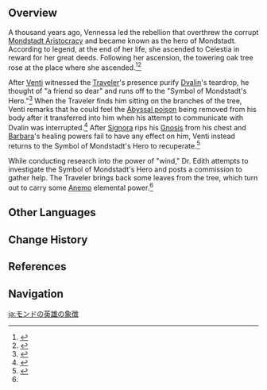 {{Location Infobox
|image        = Symbol of Mondstadt's Hero.png
|type         = Point of Interest
|region       = Mondstadt
|area         = Galesong Hill
|subarea      = Windrise
}}
{{Location Intro|The '''Symbol of Mondstadt's Hero'''|description=<p>It is the massive oak tree at [[Windrise]]. It is believed to have grown after [[Vennessa]] ascended to [[Celestia]] around a thousand years ago.</p>}}

==Overview==
A thousand years ago, Vennessa led the rebellion that overthrew the corrupt [[Mondstadt Aristocracy]] and became known as the hero of Mondstadt. According to legend, at the end of her life, she ascended to Celestia in reward for her great deeds. Following her ascension, the towering oak tree rose at the place where she ascended.<ref>{{Ref/NPC|Dr. Edith}}</ref><ref name="Leaves Wind">{{Ref/Quest|Leaves on the Wind}}</ref>

After [[Venti]] witnessed the [[Traveler]]'s presence purify [[Dvalin]]'s teardrop, he thought of "a friend so dear" and runs off to the "Symbol of Mondstadt's Hero."<ref>{{Ref/Quest|That Green Fellow}}</ref> When the Traveler finds him sitting on the branches of the tree, Venti remarks that he could feel the [[Abyssal Corruption|Abyssal poison]] being removed from his body after it transferred into him when his attempt to communicate with Dvalin was interrupted.<ref>{{Ref/Quest|Let the Wind Lead (Quest)}}</ref> After [[Signora]] rips his [[Gnosis]] from his chest and [[Barbara]]'s healing powers fail to have any effect on him, Venti instead returns to the Symbol of Mondstadt's Hero to recuperate.<ref>{{Ref/Quest|Ending Note}}</ref>

While conducting research into the power of "wind," Dr. Edith attempts to investigate the Symbol of Mondstadt's Hero and posts a commission to gather help. The Traveler brings back some leaves from the tree, which turn out to carry some [[Anemo]] elemental power.<ref name="Leaves Wind" />

==Other Languages==
{{Other Languages
|en      = Symbol of Mondstadt's Hero
|zhs     = 蒙德英雄的象征
|zhs_rm  = Méngdé Yīngxióng de Xiàngzhēng
|zht     = 蒙德英雄的象徵
|zht_rm  = Méngdé Yīngxióng de Xiàngzhēng
|zh_tl   = Symbol of Mondstadt's Hero
|ja      = モンドの英雄の象徴
|ja_rm   = Mondo no Eiyuu no Shouchou
|ja_tl   = Symbol of Mondstadt's Hero
|ko      = 몬드 영웅의 상징
|ko_rm   = Mondeu Yeong'ung-ui Sangjing
|ko_tl   = Symbol of Mondstadt's Hero
|es      = Símbolo de la heroína de Mondstadt
|es_tl   = Symbol of Mondstadt's heroine
|fr      = Origine de Mondstadt
|fr_tl   = Origin of Mondstadt
|ru      = Символ героев Мондштадта
|ru_tl   = Symbol of Mondstadt's Heroes
|th      = สัญลักษณ์ของฮีโร่แห่ง Mondstadt
|th_rm   = San-ya-lak khong Hi-ro haeng Mondstadt
|th_tl   = Symbol of the Hero of Mondstadt
|th_note = Also written as {{lang|mini=1|th=สัญลักษณ์แห่งฮีโร่ของ Mondstadt|th_rm=San-ya-lak haeng Hi-ro khong Mondstadt}}, which has the same meaning but changes the order of two words.
|vi      = Biểu tượng anh hùng của Mondstadt
|vi_tl   = 
|de      = Wahrzeichen der Helden von Mondstadt
|de_tl   = Symbol of the Heroes of Mondstadt
|id      = Lambang pahlawan<!--lowercase in-game--> Mondstadt
|id_tl   = Symbol of Mondstadt's hero
|pt      = Um Símbolo do Herói de Mondstadt
|pt_tl   = 
|tr      = 
|tr_tl   = 
|it      = 
|it_tl   = 
}}

==Change History==
{{Change History|1.0}}

==References==
{{Reflist}}

==Navigation==
{{PoI Navbox|Mondstadt}}

[[ja:モンドの英雄の象徴]]